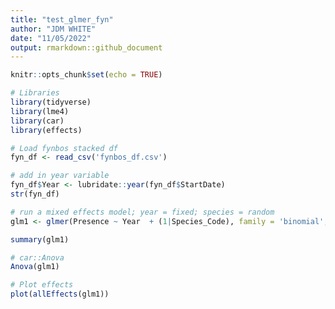 ```yaml
---
title: "test_glmer_fyn"
author: "JDM WHITE"
date: "11/05/2022"
output: rmarkdown::github_document
---
```


```r
knitr::opts_chunk$set(echo = TRUE)
```

```r
# Libraries
library(tidyverse)
library(lme4)
library(car)
library(effects)
```

```r
# Load fynbos stacked df
fyn_df <- read_csv('fynbos_df.csv')

# add in year variable
fyn_df$Year <- lubridate::year(fyn_df$StartDate)
str(fyn_df)
```

```r
# run a mixed effects model; year = fixed; species = random
glm1 <- glmer(Presence ~ Year  + (1|Species_Code), family = 'binomial', data = fyn_df)
```

```r
summary(glm1)

# car::Anova
Anova(glm1)
```

```r
# Plot effects
plot(allEffects(glm1))
```


